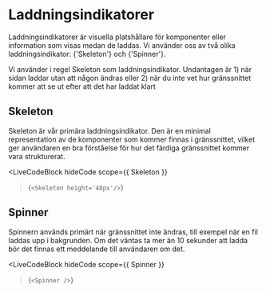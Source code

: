 # Laddningsindikatorer


Laddningsindikatorer är visuella platshållare för komponenter eller information som visas medan de laddas.
Vi använder oss av två olika laddningsindikator: <Link href="/components/skeleton" >{'Skeleton'}</Link> och <Link href="/components/spinner" >{'Spinner'}</Link>.

Vi använder i regel Skeleton som laddningsindikator. Undantagen är 1) när sidan laddar utan att någon ändras eller 2) när du inte vet hur gränssnittet kommer att se ut efter att det har laddat klart

## Skeleton

Skeleton är vår primära laddningsindikator. Den är en minimal representation av de komponenter som kommer finnas i gränssnittet, vilket ger användaren en bra förståelse för hur det färdiga gränssnittet kommer vara strukturerat.

<LiveCodeBlock
  hideCode
  scope={{ Skeleton }}
>{`<Skeleton height='48px'/>`}</LiveCodeBlock>

## Spinner

Spinnern används primärt när gränssnittet inte ändras, till exempel när en fil laddas upp i bakgrunden. Om det väntas ta mer än 10 sekunder att ladda bör det finnas ett meddelande till användaren om det.

<LiveCodeBlock
  hideCode
  scope={{ Spinner }}
>{`<Spinner />`}</LiveCodeBlock>
